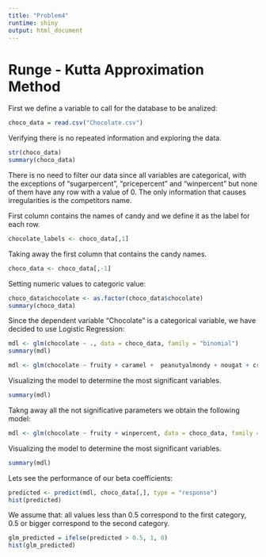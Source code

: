 ```yaml
---
title: "Problem4"
runtime: shiny
output: html_document
---
```


# Runge - Kutta Approximation Method

First we define a variable to call for the database to be analized:
```r
choco_data = read.csv("Chocolate.csv")
```

Verifying there is no repeated information and exploring the data.
```r
str(choco_data) 
summary(choco_data)
```

There is no need to filter our data since all variables are categorical, with the exceptions of "sugarpercent", "pricepercent" and "winpercent" but none of them have any row with a value of 0. The only information that causes irregularities is the competitors name.

First column contains the names of candy and we define it as the label for each row.
```r
chocolate_labels <- choco_data[,1]
```

Taking away the first column that contains the candy names.
```r
choco_data <- choco_data[,-1] 
```

Setting numeric values to categoric value:
```r
choco_data$chocolate <- as.factor(choco_data$chocolate)
summary(choco_data)
```

Since the dependent variable "Chocolate" is a categorical variable, we have decided to use Logistic Regression:
```r
mdl <- glm(chocolate ~ ., data = choco_data, family = "binomial")
summary(mdl)

mdl <- glm(chocolate ~ fruity + caramel +  peanutyalmondy + nougat + crispedricewafer + hard + bar + pluribus + sugarpercent + pricepercent + winpercent, data = choco_data, family = "binomial")
```

Visualizing the model to determine the most significant variables.
```r
summary(mdl) 
```

Takng away all the not significative parameters we obtain the following model:
```r
mdl <- glm(chocolate ~ fruity + winpercent, data = choco_data, family = "binomial")
```

Visualizing the model to determine the most significant variables.
```r
summary(mdl) 
```

Lets see the performance of our beta coefficients:
```r
predicted <- predict(mdl, choco_data[,], type = "response")
hist(predicted)
```

We assume that: all values less than 0.5 correspond to the first category, 0.5 or bigger correspond to the second category.
```r
glm_predicted = ifelse(predicted > 0.5, 1, 0)
hist(glm_predicted)
```

